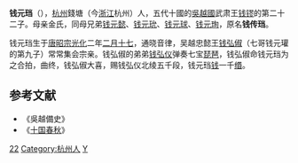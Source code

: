 '''钱元珰'''（{{bd|899年||970年||catIdx=Q}}），[[杭州|杭州]]錢塘（今[[浙江|浙江]]杭州）人，五代十國的[[吳越國|吳越國]]武肃王[[钱镠|钱镠]]的第二十二子。母亲金氏，同母兄弟[[钱元懿|钱元懿]]、[[钱元玧|钱元玧]]、[[钱元球|钱元球]]、[[钱元珣|钱元珣]]，原名'''钱传珰'''。

钱元珰生于[[唐昭宗|唐昭宗]][[光化|光化]]二年[[二月十七|二月十七]]，通晓音律，吴越忠懿王[[钱弘俶|钱弘俶]]（七哥钱元瓘的第九子）常常集会宗亲。钱弘俶的弟弟[[钱弘仪|钱弘仪]]弹奏七宝[[琵琶|琵琶]]，钱弘俶命钱元珰为之合拍，曲终，钱弘俶大喜，赐钱弘仪北绫五千段，钱元珰[[钱|钱]]一千[[缗|缗]]。

==参考文献==
*《吳越備史》
*《[[十国春秋|十国春秋]]》

[[Category:钱镠儿子|22]]
[[Category:杭州人|Category:杭州人]]
[[Category:钱姓|Y]]